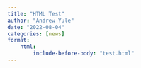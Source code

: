```yaml
---
title: "HTML Test"
author: "Andrew Yule"
date: "2022-08-04"
categories: [news]
format: 
    html: 
        include-before-body: "test.html"
---
```


